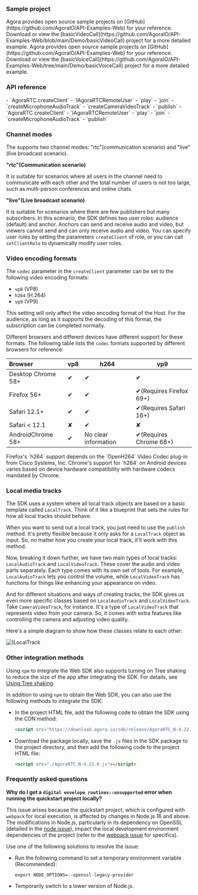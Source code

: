 <PlatformWrapper platform = "web">

### Sample project
<ProductWrapper notAllowed="voice-calling">
Agora provides open source sample projects on [GitHub](https://github.com/AgoraIO/API-Examples-Web) for your reference. Download or view the [basicVideoCall](https://github.com/AgoraIO/API-Examples-Web/blob/main/Demo/basicVideoCall) project for a more detailed example.
</ProductWrapper>
<ProductWrapper product="voice-calling">
Agora provides open source sample projects on [GitHub](https://github.com/AgoraIO/API-Examples-Web) for your reference. Download or view the [basicVoiceCall](https://github.com/AgoraIO/API-Examples-Web/tree/main/Demo/basicVoiceCall) project for a more detailed example.
</ProductWrapper>

### API reference
<ProductWrapper notAllowed="voice-calling">
- <Link target="_blank" to="{{global.API_REF_WEB_ROOT}}/interfaces/iagorartc.html#createclient">`AgoraRTC.createClient`</Link>
- <Link target="_blank" to="{{global.API_REF_WEB_ROOT}}/interfaces/iagorartcremoteuser.html">`IAgoraRTCRemoteUser`</Link>
- <Link target="_blank" to="{{global.API_REF_WEB_ROOT}}/interfaces/iremoteaudiotrack.html#play">`play`</Link>
- <Link target="_blank" to="{{global.API_REF_WEB_ROOT}}/interfaces/iagorartcclient.html#join">`join`</Link>
- <Link target="_blank" to="{{global.API_REF_WEB_ROOT}}/interfaces/iagorartc.html#createmicrophoneaudiotrack">`createMicrophoneAudioTrack`</Link>
- <Link target="_blank" to="{{global.API_REF_WEB_ROOT}}/interfaces/iagorartc.html#createcameravideotrack">`createCameraVideoTrack`</Link>
- <Link target="_blank" to="{{global.API_REF_WEB_ROOT}}/interfaces/iagorartcclient.html#publish">`publish`</Link>
</ProductWrapper>
<ProductWrapper product="voice-calling">
- <Link target="_blank" to="{{global.API_REF_WEB_ROOT_VOICE_SDK}}/interfaces/iagorartc.html#createclient">`AgoraRTC.createClient`</Link>
- <Link target="_blank" to="{{global.API_REF_WEB_ROOT_VOICE_SDK}}/interfaces/iagorartcremoteuser.html">`IAgoraRTCRemoteUser`</Link>
- <Link target="_blank" to="{{global.API_REF_WEB_ROOT_VOICE_SDK}}/interfaces/iremoteaudiotrack.html#play">`play`</Link>
- <Link target="_blank" to="{{global.API_REF_WEB_ROOT_VOICE_SDK}}/interfaces/iagorartcclient.html#join">`join`</Link>
- <Link target="_blank" to="{{global.API_REF_WEB_ROOT_VOICE_SDK}}/interfaces/iagorartc.html#createmicrophoneaudiotrack">`createMicrophoneAudioTrack`</Link>
- <Link target="_blank" to="{{global.API_REF_WEB_ROOT_VOICE_SDK}}/interfaces/iagorartcclient.html#publish">`publish`</Link>
</ProductWrapper>

### Channel modes

The <Vg k="VSDK"/> supports two channel modes: "rtc"(communication scenario) and "live"(live broadcast scenario).

**"rtc"(Communication scenario)**

It is suitable for scenarios where all users in the channel need to communicate with each other and the total number of users is not too large, such as multi-person conferences and online chats.

**"live"(Live broadcast scenario)**

It is suitable for scenarios where there are few publishers but many subscribers. In this scenario, the SDK defines two user roles: audience (default) and anchor. Anchors can send and receive audio and video, but viewers cannot send and can only receive audio and video. You can specify user roles by setting the parameters `createClient` of role, or you can call `setClientRole` to dynamically modify user roles.

### Video encoding formats

The `codec` parameter in the `createClient` parameter can be set to the following video encoding formats:

- `vp8` (VP8)
- `h264` (H.264)
- `vp9` (VP9)

This setting will only affect the video encoding format of the Host. For the audience, as long as it supports the decoding of this format, the subscription can be completed normally.

Different browsers and different devices have different support for these formats. The following table lists the `codec` formats supported by different browsers for reference:

| Browser             | vp8 | h264         | vp9               |
|:---------------------|-----|---------------|-------------------|
| Desktop Chrome 58+ | ✔   | ✔             | ✔                 |
| Firefox 56+         | ✔   | ✔| ✔(Requires Firefox 69+) |
| Safari 12.1+        | ✔   | ✔             | ✔(Requires Safari 16+) |
| Safari < 12.1       | ✘   | ✔             | ✘                 |
| AndroidChrome 58+   | ✔   | No clear information | ✔(Requires Chrome 68+) |

<Admonition type="info" info="Hint">
Firefox's `h264` support depends on the `OpenH264` Video Codec plug-in from Cisco Systems, Inc. Chrome's support for `h264` on Android devices varies based on device hardware compatibility with hardware codecs mandated by Chrome.
</Admonition>

### Local media tracks

The SDK uses a system where all local track objects are based on a basic template called `LocalTrack`. Think of it like a blueprint that sets the rules for how all local tracks should behave.

When you want to send out a local track, you just need to use the `publish` method. It's pretty flexible because it only asks for a `LocalTrack` object as input. So, no matter how you create your local track, it'll work with this method.

Now, breaking it down further, we have two main types of local tracks: `LocalAudioTrack` and `LocalVideoTrack`. These cover the audio and video parts separately. Each type comes with its own set of tools. For example, `LocalAudioTrack` lets you control the volume, while `LocalVideoTrack` has functions for things like enhancing your appearance on video.

And for different situations and ways of creating tracks, the SDK gives us even more specific classes based on `LocalAudioTrack` and `LocalVideoTrack`. Take `CameraVideoTrack`, for instance. It's a type of `LocalVideoTrack` that represents video from your camera. So, it comes with extra features like controlling the camera and adjusting video quality.

Here's a simple diagram to show how these classes relate to each other:

![ILocalTrack](/images/video-sdk/ILocalTrack-web.png)


### Other integration methods

Using `npm` to integrate the Web SDK also supports turning on Tree shaking to reduce the size of the app after integrating the SDK. For details, see [Using Tree shaking](.).

In addition to using `npm` to obtain the Web SDK, you can also use the following methods to integrate the SDK:

* In the project HTML file, add the following code to obtain the SDK using the CDN method:

    ```html
    <script src="https://download.agora.io/sdk/release/AgoraRTC_N-4.22.0.js"></script>
    ```

* Download the <Vpd k="SDK"/> package locally, save the `.js` files in the SDK package to the project directory, and then add the following code to the project HTML file:

    ```html
    <script src="./AgoraRTC_N-4.22.0.js"></script>
    ```

### Frequently asked questions

**Why do I get a `digital envelope routines::unsupported` error when running the quickstart project locally?**

This issue arises because the quickstart project, which is configured with `webpack` for local execution, is affected by changes in Node.js 16 and above. The modifications in Node.js, particularly in its dependency on OpenSSL (detailed in the [node issue](https://github.com/nodejs/node/issues/29817)), impact the local development environment dependencies of the project (refer to the [webpack issue](https://github.com/webpack/webpack/issues/14532) for specifics). 

Use one of the following solutions to resolve the issue:

* Run the following command to set a temporary environment variable (Recommended):

    ```shell
    export NODE_OPTIONS=--openssl-legacy-provider
    ```

* Temporarily switch to a lower version of Node.js.

</PlatformWrapper>